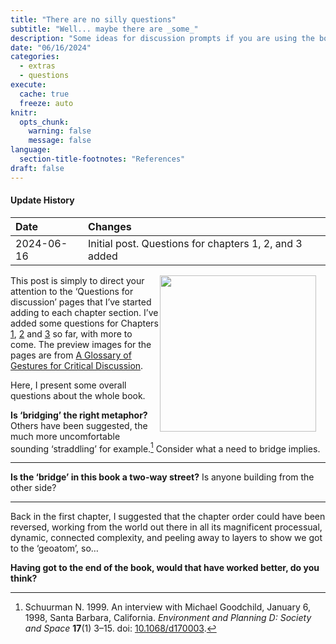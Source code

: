 ```yaml
---
title: "There are no silly questions"
subtitle: "Well... maybe there are _some_"
description: "Some ideas for discussion prompts if you are using the book in a seminar or class... or even if you're not"
date: "06/16/2024"
categories:
  - extras
  - questions
execute: 
  cache: true
  freeze: auto
knitr:
  opts_chunk: 
    warning: false
    message: false
language:
  section-title-footnotes: "References"
draft: false
---
```


::: {.callout-note collapse="true"}
#### Update History

| Date       | Changes                                                |
|:-----------|:-------------------------------------------------------|
| 2024-06-16 | Initial post. Questions for chapters 1, 2, and 3 added |

:::

<a href="https://commons.wikimedia.org/wiki/File:Mus%C3%A9e_Rodin_1.jpg"><img src="the-thinker.jpg" style="width:250px; float:right; padding:0px 15px 15px 0px"></a> This post is simply to direct your attention to the 'Questions for discussion' pages that I've started adding to each chapter section. I've added some questions for Chapters [1](../chapters/chap1/questions-1.qmd), [2](../chapters/chap2/questions-2.qmd) and [3](../chapters/chap3/questions-3.qmd) so far, with more to come. The preview images for the pages are from [A Glossary of Gestures for Critical Discussion](https://criticalhandgestures.tumblr.com/).

Here, I present some overall questions about the whole book.

**Is 'bridging' the right metaphor?**
Others have been suggested, the much more uncomfortable sounding 'straddling' for example.^[Schuurman N. 1999. An interview with Michael Goodchild, January 6, 1998, Santa Barbara, California. *Environment and Planning D: Society and Space* **17**(1) 3–15. doi: [10.1068/d170003](https://dx.doi.org/10.1068/d170003).] Consider what a need to bridge implies.

<hr>

**Is the 'bridge' in this book a two-way street?**
Is anyone building from the other side?

<hr>

Back in the first chapter, I suggested that the chapter order could have been reversed, working from the world out there in all its magnificent processual, dynamic, connected complexity, and peeling away to layers to show we got to the 'geoatom', so... 

**Having got to the end of the book, would that have worked better, do you think?**
